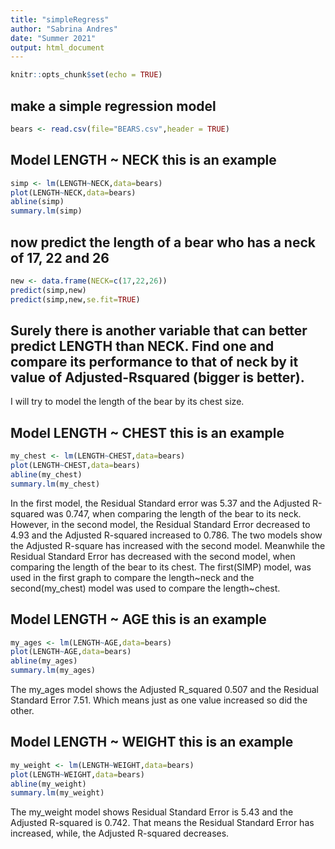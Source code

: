 ```yaml
---
title: "simpleRegress"
author: "Sabrina Andres"
date: "Summer 2021"
output: html_document
---
```


```r
knitr::opts_chunk$set(echo = TRUE)
```

## make a simple regression model

```r
bears <- read.csv(file="BEARS.csv",header = TRUE)
```

## Model LENGTH ~ NECK  this is an example  

```r
simp <- lm(LENGTH~NECK,data=bears)
plot(LENGTH~NECK,data=bears)
abline(simp)
summary.lm(simp)
```

## now predict the length of a bear who has a neck of 17, 22 and 26


```r
new <- data.frame(NECK=c(17,22,26))
predict(simp,new)
predict(simp,new,se.fit=TRUE)
```
## Surely there is another variable that can better predict LENGTH than NECK. Find one and compare its performance to that of neck by it value of Adjusted-Rsquared (bigger is better).

I will try to model the length of the bear by its chest size.

## Model LENGTH ~ CHEST  this is an example  

```r
my_chest <- lm(LENGTH~CHEST,data=bears)
plot(LENGTH~CHEST,data=bears)
abline(my_chest)
summary.lm(my_chest)
```

In the first model, the Residual Standard error was 5.37 and the Adjusted R-squared was 0.747, when comparing the length of the bear to its neck. However, in the second model, the Residual Standard Error decreased to 4.93 and the Adjusted R-squared increased to 0.786. The two models show the Adjusted R-square has increased with the second model. Meanwhile the Residual Standard Error has decreased with the second model, when comparing the length of the bear to its chest. The first(SIMP) model, was used in the first graph to compare the length~neck and the second(my_chest) model was used to compare the length~chest.

## Model LENGTH ~ AGE  this is an example  

```r
my_ages <- lm(LENGTH~AGE,data=bears)
plot(LENGTH~AGE,data=bears)
abline(my_ages)
summary.lm(my_ages)
```

The my_ages model shows the Adjusted R_squared 0.507 and the Residual Standard Error 7.51. Which means just as one value increased so did the other.

## Model LENGTH ~ WEIGHT  this is an example  

```r
my_weight <- lm(LENGTH~WEIGHT,data=bears)
plot(LENGTH~WEIGHT,data=bears)
abline(my_weight)
summary.lm(my_weight)
```

The my_weight model shows Residual Standard Error is 5.43 and the Adjusted R-squared is 0.742. That means the Residual Standard Error has increased, while, the Adjusted R-squared decreases.


